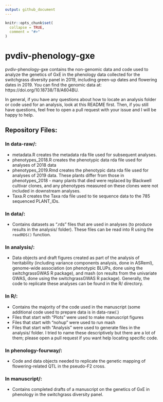 ```yaml
---
output: github_document
---
```


<!-- README.md is generated from README.Rmd. Please edit that file -->

```r
knitr::opts_chunk$set(
  collapse = TRUE,
  comment = "#>"
)
```
# pvdiv-phenology-gxe

<!-- badges: start -->
<!-- badges: end -->

pvdiv-phenology-gxe contains the non-genomic data and code used to analyze the genetics of GxE in the phenology data collected for the switchgrass diversity panel in 2019, including green-up dates and flowering dates in 2019. You can find the genomic data at: https://doi.org/10.18738/T8/A604BU.

In general, if you have any questions about how to locate an analysis folder or code used for an analysis, look at this README first. Then, if you still have questions, feel free to open a pull request with your issue and I will be happy to help.

## Repository Files:

### In data-raw/:

  - metadata.R creates the metadata rda file used for subsequent analyses.
  - phenotypes_2018.R creates the phenotypic data rda file used for analyses of 2018 data
  - phenotypes_2019.Rmd creates the phenotypic data rda file used for analyses of 2019 data. These plants differ from those in phenotypes_2018 - many plants that died were replaced by Blackwell cultivar clones, and any phenotypes measured on these clones were not included in downstream analyses.
  - Taxa.R creates the Taxa rda file used to tie sequence data to the 785 sequenced PLANT_IDs.

### In data/:
  
  - Contains datasets as ".rds" files that are used in analyses (to produce results in the analysis/ folder). These files can be read into R using the `readRDS()` function.

### In analysis/:

  - Data objects and draft figures created as part of the analysis of heritability (including variance components analysis, done in ASReml), genome-wide association (on phenotypic BLUPs, done using the switchgrassGWAS R package), and mash (on results from the univariate GWAS, done using the switchgrassGWAS R package). Generally, the code to replicate these analyses can be found in the R/ directory.

### In R/:

  - Contains the majority of the code used in the manuscript (some additional code used to prepare data is in data-raw/.) 
  - Files that start with "Plots" were used to make manuscript figures
  - Files that start with "nohup" were used to run mash
  - Files that start with "Analysis" were used to generate files in the analysis/ folder. I tried to name these descriptively but there are a lot of them; please open a pull request if you want help locating specific code.

### In phenology-fourway/:

  - Code and data objects needed to replicate the genetic mapping of flowering-related QTL in the pseudo-F2 cross. 

### In manuscript/:

  - Contains completed drafts of a manuscript on the genetics of GxE in phenology in the switchgrass diversity panel. 
